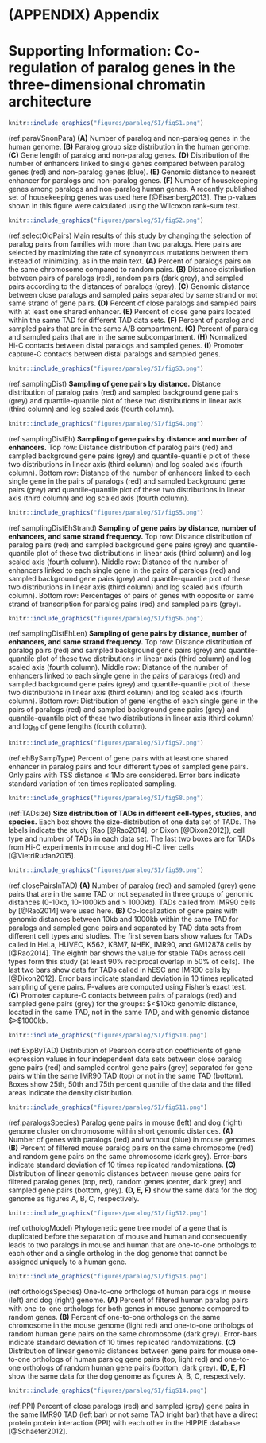 
# (APPENDIX) Appendix {-} 

# Supporting Information: Co-regulation of paralog genes in the three-dimensional chromatin architecture

<!-- FIGURE S1 ---------------------------------------------------------------->
```r
knitr::include_graphics("figures/paralog/SI/figS1.png")
```
(ref:paraVSnonPara) **(A)** Number of paralog and non-paralog genes in the human genome.
**(B)** Paralog group size distribution in the human genome.
**(C)** Gene length of paralog and non-paralog genes.
**(D)** Distribution of the number of enhancers linked to single genes compared between paralog genes (red) and non-paralog genes (blue). 
**(E)** Genomic distance to nearest enhancer for paralogs and non-paralog genes.
**(F)** Number of housekeeping genes among paralogs and non-paralog human genes.
A recently published set of housekeeping genes was used here [@Eisenberg2013].
The p-values shown in this figure were calculated using the Wilcoxon rank-sum test.

<!-- FIGURE S2 ---------------------------------------------------------------->
```r
knitr::include_graphics("figures/paralog/SI/figS2.png")
```
(ref:selectOldPairs) 
Main results of this study by changing the selection of paralog pairs from families with more than two paralogs. Here pairs are selected by maximizing the rate of synonymous mutations between them instead of minimizing, as in the main text.
**(A)** Percent of paralogs pairs on the same chromosome compared to random pairs.
**(B)** Distance distribution between pairs of paralogs (red), random pairs (dark grey), and sampled pairs according to the distances of paralogs (grey).
**(C)** Genomic distance between close paralogs and sampled pairs separated by same strand or not same strand of gene pairs.
**(D)** Percent of close paralogs and sampled pairs with at least one shared enhancer.
**(E)** Percent of close gene pairs located within the same TAD for different TAD data sets.
**(F)** Percent of paralog and sampled pairs that are in the same A/B compartment.
**(G)** Percent of paralog and sampled pairs that are in the same subcompartment. 
**(H)** Normalized Hi-C contacts between distal paralogs and sampled genes. 
**(I)** Promoter capture-C contacts between distal paralogs and sampled genes.

<!-- FIGURE S3 ---------------------------------------------------------------->
```r
knitr::include_graphics("figures/paralog/SI/figS3.png")
```
(ref:samplingDist) 
**Sampling of gene pairs by distance.** Distance distribution of paralog pairs (red) and sampled background gene pairs (grey) and quantile-quantile plot of these two distributions in linear axis (third column) and log scaled axis (fourth column).

<!-- FIGURE S4 ---------------------------------------------------------------->
```r
knitr::include_graphics("figures/paralog/SI/figS4.png")
```
(ref:samplingDistEh) 
**Sampling of gene pairs by distance and number of enhancers.**
Top row: Distance distribution of paralog pairs (red) and sampled background gene pairs (grey) and quantile-quantile plot of these two distributions in linear axis (third column) and log scaled axis (fourth column).
Bottom row: Distance of the number of enhancers linked to each single gene in the pairs of paralogs (red) and sampled background gene pairs (grey) and quantile-quantile plot of these two distributions in linear axis (third column) and log scaled axis (fourth column).

<!-- FIGURE S5 ---------------------------------------------------------------->
```r
knitr::include_graphics("figures/paralog/SI/figS5.png")
```
(ref:samplingDistEhStrand) 
**Sampling of gene pairs by distance, number of enhancers, and same strand frequency.**
Top row: Distance distribution of paralog pairs (red) and sampled background gene pairs (grey) and quantile-quantile plot of these two distributions in linear axis (third column) and log scaled axis (fourth column).
Middle row: Distance of the number of enhancers linked to each single gene in the pairs of paralogs (red) and sampled background gene pairs (grey) and quantile-quantile plot of these two distributions in linear axis (third column) and log scaled axis (fourth column).
Bottom row: Percentages of pairs of genes with opposite or same strand of transcription for paralog pairs (red) and sampled pairs (grey).

<!-- FIGURE S6 ---------------------------------------------------------------->
```r
knitr::include_graphics("figures/paralog/SI/figS6.png")
```
(ref:samplingDistEhLen) 
**Sampling of gene pairs by distance, number of enhancers, and same strand frequency.**
Top row: Distance distribution of paralog pairs (red) and sampled background gene pairs (grey) and quantile-quantile plot of these two distributions in linear axis (third column) and log scaled axis (fourth column).
Middle row: Distance of the number of enhancers linked to each single gene in the pairs of paralogs (red) and sampled background gene pairs (grey) and quantile-quantile plot of these two distributions in linear axis (third column) and log scaled axis (fourth column).
Bottom row: Distribution of gene lengths of each single gene in the pairs of paralogs (red) and sampled background gene pairs (grey) and quantile-quantile plot of these two distributions in linear axis (third column) and $\log_{10}$ of gene lengths (fourth column).

<!-- FIGURE S7 ---------------------------------------------------------------->
```r
knitr::include_graphics("figures/paralog/SI/figS7.png")
```
(ref:ehBySampType) 
Percent of gene pairs with at least one shared enhancer in paralog pairs and four different types of sampled gene pairs. Only pairs with TSS distance $\leq$ 1Mb are considered. Error bars indicate standard variation of ten times replicated sampling.

<!-- FIGURE S8 ---------------------------------------------------------------->
```r
knitr::include_graphics("figures/paralog/SI/figS8.png")
```
(ref:TADsize) 
**Size distribution of TADs in different cell-types, studies, and species.**
Each box shows the size-distribution of one data set of TADs. The labels indicate the study (Rao [@Rao2014], or Dixon [@Dixon2012]), cell type and number of TADs in each data set. The last two boxes are for TADs from Hi-C experiments in mouse and dog Hi-C liver cells [@VietriRudan2015].

<!-- FIGURE S9 ---------------------------------------------------------------->
```r
knitr::include_graphics("figures/paralog/SI/figS9.png")
```
(ref:closePairsInTAD) 
**(A)** Number of paralog (red) and sampled (grey) gene pairs that are in the same TAD or not separated in three groups of genomic distances (0-10kb, 10-1000kb and $>$ 1000kb). TADs called from IMR90 cells by [@Rao2014] were used here. 
**(B)** Co-localization of gene pairs with genomic distances between 10kb and 1000kb within the same TAD for paralogs and sampled gene pairs and separated by TAD data sets from different cell types and studies. The first seven bars show values for TADs called in HeLa, HUVEC, K562, KBM7, NHEK, IMR90, and GM12878 cells by [@Rao2014]. The eighth bar shows the value for stable TADs across cell types form this study (at least 90\% reciprocal overlap in 50\% of cells). The last two bars show data for TADs called in hESC and IMR90 cells by [@Dixon2012]. Error bars indicate standard deviation in 10 times replicated sampling of gene pairs. P-values are computed using Fisher's exact test.
**(C)** Promoter capture-C contacts between pairs of paralogs (red) and sampled gene pairs (grey) for the groups: $<$10kb genomic distance, located in the same TAD, not in the same TAD, and with genomic distance $>$1000kb.

<!-- FIGURE S10 --------------------------------------------------------------->
```r
knitr::include_graphics("figures/paralog/SI/figS10.png")
```
(ref:ExpByTAD) 
Distribution of Pearson correlation coefficients of gene expression values in four independent data sets between close paralog gene pairs (red) and sampled control gene pairs (grey) separated for gene pairs within the same IMR90 TAD (top) or not in the same TAD (bottom). Boxes show 25th, 50th and 75th percent quantile of the data and the filled areas indicate the density distribution.

<!-- FIGURE S11 --------------------------------------------------------------->
```r
knitr::include_graphics("figures/paralog/SI/figS11.png")
```
(ref:paralogsSpecies) 
Paralog gene pairs in mouse (left) and dog (right) genome cluster on chromosome within short genomic distances.
**(A)** Number of genes with paralogs (red) and without (blue) in mouse genomes.
**(B)** Percent of filtered mouse paralog pairs on the same chromosome (red) and random gene pairs on the same chromosome (dark grey). Error-bars indicate standard deviation of 10 times replicated randomizations.
**(C)** Distribution of linear genomic distances between mouse gene pairs for filtered paralog genes (top, red), random genes (center, dark grey) and sampled gene pairs (bottom, grey). 
**(D, E, F)** show the same data for the dog genome as figures A, B, C, respectively.



<!-- FIGURE S12 --------------------------------------------------------------->
```r
knitr::include_graphics("figures/paralog/SI/figS12.png")
```
(ref:orthologModel) 
Phylogenetic gene tree model of a gene that is duplicated before the separation of mouse and human and consequently leads to two paralogs in mouse and human that are one-to-one orthologs to each other and a single ortholog in the dog genome that cannot be assigned uniquely to a human gene.

<!-- FIGURE S13 --------------------------------------------------------------->
```r
knitr::include_graphics("figures/paralog/SI/figS13.png")
```
(ref:orthologsSpecies) 
One-to-one orthologs of human paralogs in mouse (left) and dog (right) genome.
**(A)** Percent of filtered human paralog pairs with one-to-one orthologs for both genes in mouse genome compared to random genes. 
**(B)** Percent of one-to-one orthologs on the same chromosome in the mouse genome (light red) and one-to-one orthologs of random human gene pairs on the same chromosome (dark grey). Error-bars indicate standard deviation of 10 times replicated randomizations.
**(C)** Distribution of linear genomic distances between gene pairs for mouse one-to-one orthologs of human paralog gene pairs (top, light red) and one-to-one orthologs of random human gene pairs (bottom, dark grey).
**(D, E, F)** show the same data for the dog genome as figures A, B, C, respectively.


<!-- FIGURE S14 --------------------------------------------------------------->
```r
knitr::include_graphics("figures/paralog/SI/figS14.png")
```
(ref:PPI) 
Percent of close paralogs (red) and sampled (grey) gene pairs in the same IMR90 TAD (left bar) or not same TAD (right bar) that have a direct protein protein interaction (PPI) with each other in the HIPPIE database [@Schaefer2012]. 

